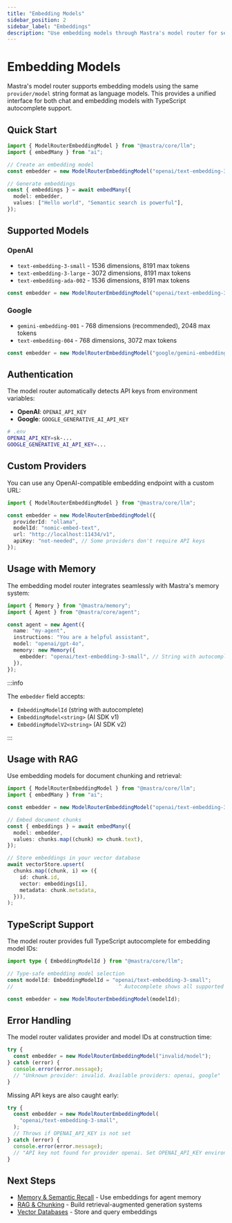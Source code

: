 ```yaml
---
title: "Embedding Models"
sidebar_position: 2
sidebar_label: "Embeddings"
description: "Use embedding models through Mastra's model router for semantic search and RAG."
---
```


# Embedding Models

Mastra's model router supports embedding models using the same `provider/model` string format as language models. This provides a unified interface for both chat and embedding models with TypeScript autocomplete support.

## Quick Start

```typescript
import { ModelRouterEmbeddingModel } from "@mastra/core/llm";
import { embedMany } from "ai";

// Create an embedding model
const embedder = new ModelRouterEmbeddingModel("openai/text-embedding-3-small");

// Generate embeddings
const { embeddings } = await embedMany({
  model: embedder,
  values: ["Hello world", "Semantic search is powerful"],
});
```

## Supported Models

### OpenAI

- `text-embedding-3-small` - 1536 dimensions, 8191 max tokens
- `text-embedding-3-large` - 3072 dimensions, 8191 max tokens
- `text-embedding-ada-002` - 1536 dimensions, 8191 max tokens

```typescript
const embedder = new ModelRouterEmbeddingModel("openai/text-embedding-3-small");
```

### Google

- `gemini-embedding-001` - 768 dimensions (recommended), 2048 max tokens
- `text-embedding-004` - 768 dimensions, 3072 max tokens

```typescript
const embedder = new ModelRouterEmbeddingModel("google/gemini-embedding-001");
```

## Authentication

The model router automatically detects API keys from environment variables:

- **OpenAI**: `OPENAI_API_KEY`
- **Google**: `GOOGLE_GENERATIVE_AI_API_KEY`

```bash
# .env
OPENAI_API_KEY=sk-...
GOOGLE_GENERATIVE_AI_API_KEY=...
```

## Custom Providers

You can use any OpenAI-compatible embedding endpoint with a custom URL:

```typescript
import { ModelRouterEmbeddingModel } from "@mastra/core/llm";

const embedder = new ModelRouterEmbeddingModel({
  providerId: "ollama",
  modelId: "nomic-embed-text",
  url: "http://localhost:11434/v1",
  apiKey: "not-needed", // Some providers don't require API keys
});
```

## Usage with Memory

The embedding model router integrates seamlessly with Mastra's memory system:

```typescript
import { Memory } from "@mastra/memory";
import { Agent } from "@mastra/core/agent";

const agent = new Agent({
  name: "my-agent",
  instructions: "You are a helpful assistant",
  model: "openai/gpt-4o",
  memory: new Memory({
    embedder: "openai/text-embedding-3-small", // String with autocomplete
  }),
});
```

:::info

The `embedder` field accepts:

- `EmbeddingModelId` (string with autocomplete)
- `EmbeddingModel<string>` (AI SDK v1)
- `EmbeddingModelV2<string>` (AI SDK v2)

:::

## Usage with RAG

Use embedding models for document chunking and retrieval:

```typescript
import { ModelRouterEmbeddingModel } from "@mastra/core/llm";
import { embedMany } from "ai";

const embedder = new ModelRouterEmbeddingModel("openai/text-embedding-3-small");

// Embed document chunks
const { embeddings } = await embedMany({
  model: embedder,
  values: chunks.map((chunk) => chunk.text),
});

// Store embeddings in your vector database
await vectorStore.upsert(
  chunks.map((chunk, i) => ({
    id: chunk.id,
    vector: embeddings[i],
    metadata: chunk.metadata,
  })),
);
```

## TypeScript Support

The model router provides full TypeScript autocomplete for embedding model IDs:

```typescript
import type { EmbeddingModelId } from "@mastra/core/llm";

// Type-safe embedding model selection
const modelId: EmbeddingModelId = "openai/text-embedding-3-small";
//                                  ^ Autocomplete shows all supported models

const embedder = new ModelRouterEmbeddingModel(modelId);
```

## Error Handling

The model router validates provider and model IDs at construction time:

```typescript
try {
  const embedder = new ModelRouterEmbeddingModel("invalid/model");
} catch (error) {
  console.error(error.message);
  // "Unknown provider: invalid. Available providers: openai, google"
}
```

Missing API keys are also caught early:

```typescript
try {
  const embedder = new ModelRouterEmbeddingModel(
    "openai/text-embedding-3-small",
  );
  // Throws if OPENAI_API_KEY is not set
} catch (error) {
  console.error(error.message);
  // "API key not found for provider openai. Set OPENAI_API_KEY environment variable."
}
```

## Next Steps

- [Memory & Semantic Recall](/docs/memory/semantic-recall) - Use embeddings for agent memory
- [RAG & Chunking](/docs/rag/chunking-and-embedding) - Build retrieval-augmented generation systems
- [Vector Databases](/docs/rag/vector-databases) - Store and query embeddings
